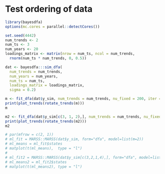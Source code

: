 # Test ordering of data

```r
library(bayesdfa)
options(mc.cores = parallel::detectCores())
```


```r
set.seed(4442)
num_trends <- 2
num_ts <- 3
num_years <- 20
loadings_matrix <- matrix(nrow = num_ts, ncol = num_trends,
  rnorm(num_ts * num_trends, 0, 0.5))

dat <- bayesdfa:::sim_dfa(
  num_trends = num_trends,
  num_years = num_years,
  num_ts = num_ts,
  loadings_matrix = loadings_matrix,
  sigma = 0.2)

m <- fit_dfa(dat$y_sim, num_trends = num_trends, nu_fixed = 200, iter = 2000)
print(plot_trends(rotate_trends(m)))
m

m2 <- fit_dfa(dat$y_sim[c(3, 1, 2),], num_trends = num_trends, nu_fixed = 200, iter = 2000)
print(plot_trends(rotate_trends(m2)))
m2
```

```r
# par(mfrow = c(2, 1))
# ml_fit = MARSS::MARSS(dat$y_sim, form="dfa", model=list(m=2))
# ml_means = ml_fit$states
# matplot(t(ml_means),  type = "l")
# 
# ml_fit2 = MARSS::MARSS(dat$y_sim[c(3,2,1,4),], form="dfa", model=list(m=2))
# ml_means2 = ml_fit2$states
# matplot(t(ml_means2), type = "l")
```
